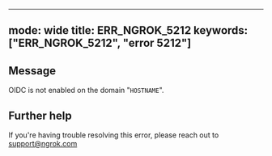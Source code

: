 
---
mode: wide
title: ERR_NGROK_5212
keywords: ["ERR_NGROK_5212", "error 5212"]
---

## Message
OIDC is not enabled on the domain "`HOSTNAME`".




## Further help
If you're having trouble resolving this error, please reach out to [support@ngrok.com](mailto:support@ngrok.com?subject=Help%20with%20ERR_NGROK_5212)

